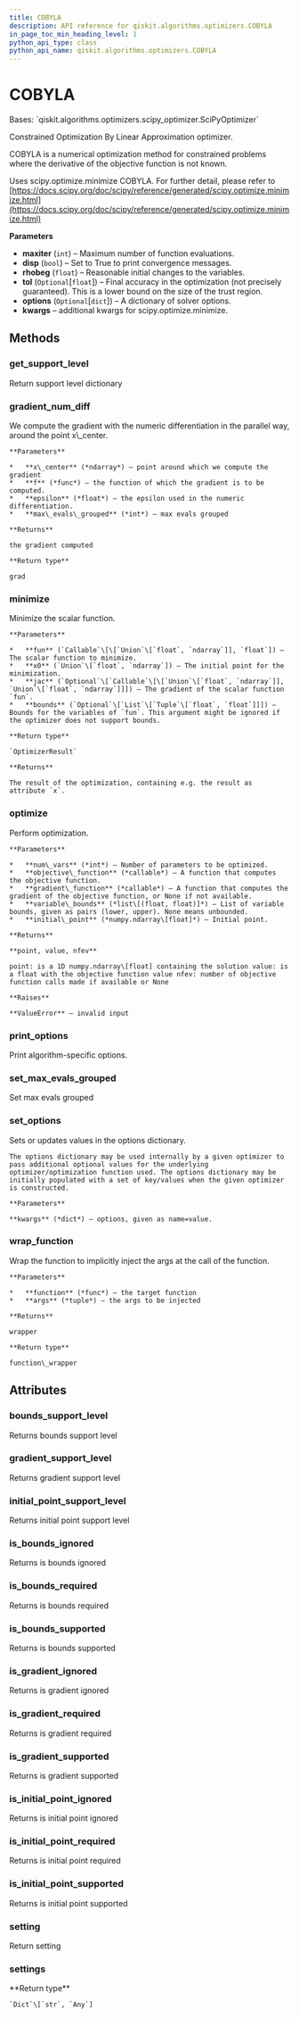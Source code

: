 ```yaml
---
title: COBYLA
description: API reference for qiskit.algorithms.optimizers.COBYLA
in_page_toc_min_heading_level: 1
python_api_type: class
python_api_name: qiskit.algorithms.optimizers.COBYLA
---
```


# COBYLA

<Class id="qiskit.algorithms.optimizers.COBYLA" isDedicatedPage={true} github="https://github.com/qiskit/qiskit/tree/stable/0.19/qiskit/algorithms/optimizers/cobyla.py" signature="COBYLA(maxiter=1000, disp=False, rhobeg=1.0, tol=None, options=None, **kwargs)" modifiers="class">
  Bases: `qiskit.algorithms.optimizers.scipy_optimizer.SciPyOptimizer`

  Constrained Optimization By Linear Approximation optimizer.

  COBYLA is a numerical optimization method for constrained problems where the derivative of the objective function is not known.

  Uses scipy.optimize.minimize COBYLA. For further detail, please refer to [https://docs.scipy.org/doc/scipy/reference/generated/scipy.optimize.minimize.html](https://docs.scipy.org/doc/scipy/reference/generated/scipy.optimize.minimize.html)

  **Parameters**

  *   **maxiter** (`int`) – Maximum number of function evaluations.
  *   **disp** (`bool`) – Set to True to print convergence messages.
  *   **rhobeg** (`float`) – Reasonable initial changes to the variables.
  *   **tol** (`Optional`\[`float`]) – Final accuracy in the optimization (not precisely guaranteed). This is a lower bound on the size of the trust region.
  *   **options** (`Optional`\[`dict`]) – A dictionary of solver options.
  *   **kwargs** – additional kwargs for scipy.optimize.minimize.

  ## Methods

  <span id="qiskit-algorithms-optimizers-cobyla-get-support-level" />

  ### get\_support\_level

  <Function id="qiskit.algorithms.optimizers.COBYLA.get_support_level" signature="COBYLA.get_support_level()">
    Return support level dictionary
  </Function>

  <span id="qiskit-algorithms-optimizers-cobyla-gradient-num-diff" />

  ### gradient\_num\_diff

  <Function id="qiskit.algorithms.optimizers.COBYLA.gradient_num_diff" signature="COBYLA.gradient_num_diff(x_center, f, epsilon, max_evals_grouped=1)" modifiers="static">
    We compute the gradient with the numeric differentiation in the parallel way, around the point x\_center.

    **Parameters**

    *   **x\_center** (*ndarray*) – point around which we compute the gradient
    *   **f** (*func*) – the function of which the gradient is to be computed.
    *   **epsilon** (*float*) – the epsilon used in the numeric differentiation.
    *   **max\_evals\_grouped** (*int*) – max evals grouped

    **Returns**

    the gradient computed

    **Return type**

    grad
  </Function>

  <span id="qiskit-algorithms-optimizers-cobyla-minimize" />

  ### minimize

  <Function id="qiskit.algorithms.optimizers.COBYLA.minimize" signature="COBYLA.minimize(fun, x0, jac=None, bounds=None)">
    Minimize the scalar function.

    **Parameters**

    *   **fun** (`Callable`\[\[`Union`\[`float`, `ndarray`]], `float`]) – The scalar function to minimize.
    *   **x0** (`Union`\[`float`, `ndarray`]) – The initial point for the minimization.
    *   **jac** (`Optional`\[`Callable`\[\[`Union`\[`float`, `ndarray`]], `Union`\[`float`, `ndarray`]]]) – The gradient of the scalar function `fun`.
    *   **bounds** (`Optional`\[`List`\[`Tuple`\[`float`, `float`]]]) – Bounds for the variables of `fun`. This argument might be ignored if the optimizer does not support bounds.

    **Return type**

    `OptimizerResult`

    **Returns**

    The result of the optimization, containing e.g. the result as attribute `x`.
  </Function>

  <span id="qiskit-algorithms-optimizers-cobyla-optimize" />

  ### optimize

  <Function id="qiskit.algorithms.optimizers.COBYLA.optimize" signature="COBYLA.optimize(num_vars, objective_function, gradient_function=None, variable_bounds=None, initial_point=None)">
    Perform optimization.

    **Parameters**

    *   **num\_vars** (*int*) – Number of parameters to be optimized.
    *   **objective\_function** (*callable*) – A function that computes the objective function.
    *   **gradient\_function** (*callable*) – A function that computes the gradient of the objective function, or None if not available.
    *   **variable\_bounds** (*list\[(float, float)]*) – List of variable bounds, given as pairs (lower, upper). None means unbounded.
    *   **initial\_point** (*numpy.ndarray\[float]*) – Initial point.

    **Returns**

    **point, value, nfev**

    point: is a 1D numpy.ndarray\[float] containing the solution value: is a float with the objective function value nfev: number of objective function calls made if available or None

    **Raises**

    **ValueError** – invalid input
  </Function>

  <span id="qiskit-algorithms-optimizers-cobyla-print-options" />

  ### print\_options

  <Function id="qiskit.algorithms.optimizers.COBYLA.print_options" signature="COBYLA.print_options()">
    Print algorithm-specific options.
  </Function>

  <span id="qiskit-algorithms-optimizers-cobyla-set-max-evals-grouped" />

  ### set\_max\_evals\_grouped

  <Function id="qiskit.algorithms.optimizers.COBYLA.set_max_evals_grouped" signature="COBYLA.set_max_evals_grouped(limit)">
    Set max evals grouped
  </Function>

  <span id="qiskit-algorithms-optimizers-cobyla-set-options" />

  ### set\_options

  <Function id="qiskit.algorithms.optimizers.COBYLA.set_options" signature="COBYLA.set_options(**kwargs)">
    Sets or updates values in the options dictionary.

    The options dictionary may be used internally by a given optimizer to pass additional optional values for the underlying optimizer/optimization function used. The options dictionary may be initially populated with a set of key/values when the given optimizer is constructed.

    **Parameters**

    **kwargs** (*dict*) – options, given as name=value.
  </Function>

  <span id="qiskit-algorithms-optimizers-cobyla-wrap-function" />

  ### wrap\_function

  <Function id="qiskit.algorithms.optimizers.COBYLA.wrap_function" signature="COBYLA.wrap_function(function, args)" modifiers="static">
    Wrap the function to implicitly inject the args at the call of the function.

    **Parameters**

    *   **function** (*func*) – the target function
    *   **args** (*tuple*) – the args to be injected

    **Returns**

    wrapper

    **Return type**

    function\_wrapper
  </Function>

  ## Attributes

  ### bounds\_support\_level

  <Attribute id="qiskit.algorithms.optimizers.COBYLA.bounds_support_level">
    Returns bounds support level
  </Attribute>

  ### gradient\_support\_level

  <Attribute id="qiskit.algorithms.optimizers.COBYLA.gradient_support_level">
    Returns gradient support level
  </Attribute>

  ### initial\_point\_support\_level

  <Attribute id="qiskit.algorithms.optimizers.COBYLA.initial_point_support_level">
    Returns initial point support level
  </Attribute>

  ### is\_bounds\_ignored

  <Attribute id="qiskit.algorithms.optimizers.COBYLA.is_bounds_ignored">
    Returns is bounds ignored
  </Attribute>

  ### is\_bounds\_required

  <Attribute id="qiskit.algorithms.optimizers.COBYLA.is_bounds_required">
    Returns is bounds required
  </Attribute>

  ### is\_bounds\_supported

  <Attribute id="qiskit.algorithms.optimizers.COBYLA.is_bounds_supported">
    Returns is bounds supported
  </Attribute>

  ### is\_gradient\_ignored

  <Attribute id="qiskit.algorithms.optimizers.COBYLA.is_gradient_ignored">
    Returns is gradient ignored
  </Attribute>

  ### is\_gradient\_required

  <Attribute id="qiskit.algorithms.optimizers.COBYLA.is_gradient_required">
    Returns is gradient required
  </Attribute>

  ### is\_gradient\_supported

  <Attribute id="qiskit.algorithms.optimizers.COBYLA.is_gradient_supported">
    Returns is gradient supported
  </Attribute>

  ### is\_initial\_point\_ignored

  <Attribute id="qiskit.algorithms.optimizers.COBYLA.is_initial_point_ignored">
    Returns is initial point ignored
  </Attribute>

  ### is\_initial\_point\_required

  <Attribute id="qiskit.algorithms.optimizers.COBYLA.is_initial_point_required">
    Returns is initial point required
  </Attribute>

  ### is\_initial\_point\_supported

  <Attribute id="qiskit.algorithms.optimizers.COBYLA.is_initial_point_supported">
    Returns is initial point supported
  </Attribute>

  ### setting

  <Attribute id="qiskit.algorithms.optimizers.COBYLA.setting">
    Return setting
  </Attribute>

  ### settings

  <Attribute id="qiskit.algorithms.optimizers.COBYLA.settings">
    **Return type**

    `Dict`\[`str`, `Any`]
  </Attribute>
</Class>


